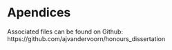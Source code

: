 \newpage{}

# Apendices

Associated files can be found on Github: https://github.com/ajvandervoorn/honours_dissertation